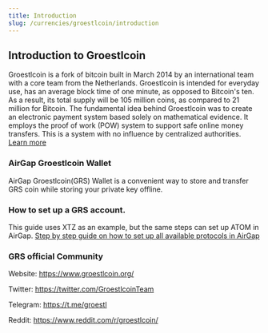 ```yaml
---
title: Introduction
slug: /currencies/groestlcoin/introduction
---
```


## Introduction to Groestlcoin

Groestlcoin is a fork of bitcoin built in March 2014 by an international team with a core team from the Netherlands.
Groestlcoin is intended for everyday use, has an average block time of one minute, as opposed to Bitcoin's ten. As a result, its total supply will be 105 million coins, as compared to 21 million for Bitcoin. The fundamental idea behind Groestlcoin was to create an electronic payment system based solely on mathematical evidence. It employs the proof of work (POW) system to support safe online money transfers. This is a system with no influence by centralized authorities. [Learn more](https://www.groestlcoin.org/)

### AirGap Groestlcoin Wallet

AirGap Groestlcoin(GRS) Wallet is a convenient way to store and transfer GRS coin while storing your private key offline.

### How to set up a GRS account.

This guide uses XTZ as an example, but the same steps can set up ATOM in AirGap. [Step by step guide on how to set up all available protocols in AirGap](https://medium.com/airgap-it/airgap-the-step-by-step-guide-c4c3d3fe9a05)

### GRS official Community

Website: https://www.groestlcoin.org/

Twitter: https://twitter.com/GroestlcoinTeam

Telegram: https://t.me/groestl

Reddit: https://www.reddit.com/r/groestlcoin/
